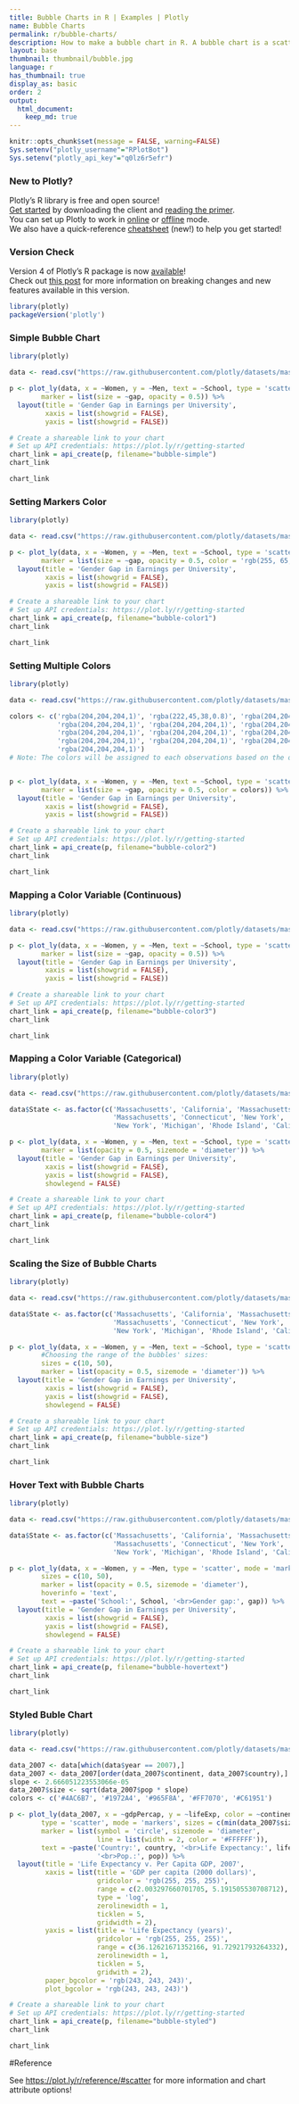 ```yaml
---
title: Bubble Charts in R | Examples | Plotly
name: Bubble Charts
permalink: r/bubble-charts/
description: How to make a bubble chart in R. A bubble chart is a scatter plot whose markers have variable color and size.
layout: base
thumbnail: thumbnail/bubble.jpg
language: r
has_thumbnail: true
display_as: basic
order: 2
output:
  html_document:
    keep_md: true
---
```


```r
knitr::opts_chunk$set(message = FALSE, warning=FALSE)
Sys.setenv("plotly_username"="RPlotBot")
Sys.setenv("plotly_api_key"="q0lz6r5efr")
```
### New to Plotly?

Plotly's R library is free and open source!<br>
[Get started](https://plot.ly/r/getting-started/) by downloading the client and [reading the primer](https://plot.ly/r/getting-started/).<br>
You can set up Plotly to work in [online](https://plot.ly/r/getting-started/#hosting-graphs-in-your-online-plotly-account) or [offline](https://plot.ly/r/offline/) mode.<br>
We also have a quick-reference [cheatsheet](https://images.plot.ly/plotly-documentation/images/r_cheat_sheet.pdf) (new!) to help you get started!

### Version Check

Version 4 of Plotly's R package is now [available](https://plot.ly/r/getting-started/#installation)!<br>
Check out [this post](http://moderndata.plot.ly/upgrading-to-plotly-4-0-and-above/) for more information on breaking changes and new features available in this version.
```r
library(plotly)
packageVersion('plotly')
```

### Simple Bubble Chart

```r
library(plotly)

data <- read.csv("https://raw.githubusercontent.com/plotly/datasets/master/school_earnings.csv")

p <- plot_ly(data, x = ~Women, y = ~Men, text = ~School, type = 'scatter', mode = 'markers',
        marker = list(size = ~gap, opacity = 0.5)) %>%
  layout(title = 'Gender Gap in Earnings per University',
         xaxis = list(showgrid = FALSE),
         yaxis = list(showgrid = FALSE))

# Create a shareable link to your chart
# Set up API credentials: https://plot.ly/r/getting-started
chart_link = api_create(p, filename="bubble-simple")
chart_link
```

```r
chart_link
```

### Setting Markers Color

```r
library(plotly)

data <- read.csv("https://raw.githubusercontent.com/plotly/datasets/master/school_earnings.csv")

p <- plot_ly(data, x = ~Women, y = ~Men, text = ~School, type = 'scatter', mode = 'markers',
        marker = list(size = ~gap, opacity = 0.5, color = 'rgb(255, 65, 54)')) %>%
  layout(title = 'Gender Gap in Earnings per University',
         xaxis = list(showgrid = FALSE),
         yaxis = list(showgrid = FALSE))

# Create a shareable link to your chart
# Set up API credentials: https://plot.ly/r/getting-started
chart_link = api_create(p, filename="bubble-color1")
chart_link
```

```r
chart_link
```

### Setting Multiple Colors

```r
library(plotly)

data <- read.csv("https://raw.githubusercontent.com/plotly/datasets/master/school_earnings.csv")

colors <- c('rgba(204,204,204,1)', 'rgba(222,45,38,0.8)', 'rgba(204,204,204,1)', 'rgba(204,204,204,1)', 'rgba(204,204,204,1)',
            'rgba(204,204,204,1)', 'rgba(204,204,204,1)', 'rgba(204,204,204,1)', 'rgba(204,204,204,1)', 'rgba(204,204,204,1)',
            'rgba(204,204,204,1)', 'rgba(204,204,204,1)', 'rgba(204,204,204,1)', 'rgba(204,204,204,1)', 'rgba(204,204,204,1)',
            'rgba(204,204,204,1)', 'rgba(204,204,204,1)', 'rgba(204,204,204,1)', 'rgba(204,204,204,1)', 'rgba(204,204,204,1)',
            'rgba(204,204,204,1)')
# Note: The colors will be assigned to each observations based on the order of the observations in the dataframe.


p <- plot_ly(data, x = ~Women, y = ~Men, text = ~School, type = 'scatter', mode = 'markers',
        marker = list(size = ~gap, opacity = 0.5, color = colors)) %>%
  layout(title = 'Gender Gap in Earnings per University',
         xaxis = list(showgrid = FALSE),
         yaxis = list(showgrid = FALSE))

# Create a shareable link to your chart
# Set up API credentials: https://plot.ly/r/getting-started
chart_link = api_create(p, filename="bubble-color2")
chart_link
```

```r
chart_link
```

### Mapping a Color Variable (Continuous)

```r
library(plotly)

data <- read.csv("https://raw.githubusercontent.com/plotly/datasets/master/school_earnings.csv")

p <- plot_ly(data, x = ~Women, y = ~Men, text = ~School, type = 'scatter', mode = 'markers', color = ~gap, colors = 'Reds',
        marker = list(size = ~gap, opacity = 0.5)) %>%
  layout(title = 'Gender Gap in Earnings per University',
         xaxis = list(showgrid = FALSE),
         yaxis = list(showgrid = FALSE))

# Create a shareable link to your chart
# Set up API credentials: https://plot.ly/r/getting-started
chart_link = api_create(p, filename="bubble-color3")
chart_link
```

```r
chart_link
```

### Mapping a Color Variable (Categorical)

```r
library(plotly)

data <- read.csv("https://raw.githubusercontent.com/plotly/datasets/master/school_earnings.csv")

data$State <- as.factor(c('Massachusetts', 'California', 'Massachusetts', 'Pennsylvania', 'New Jersey', 'Illinois', 'Washington DC',
                          'Massachusetts', 'Connecticut', 'New York', 'North Carolina', 'New Hampshire', 'New York', 'Indiana',
                          'New York', 'Michigan', 'Rhode Island', 'California', 'Georgia', 'California', 'California'))

p <- plot_ly(data, x = ~Women, y = ~Men, text = ~School, type = 'scatter', mode = 'markers', size = ~gap, color = ~State, colors = 'Paired',
        marker = list(opacity = 0.5, sizemode = 'diameter')) %>%
  layout(title = 'Gender Gap in Earnings per University',
         xaxis = list(showgrid = FALSE),
         yaxis = list(showgrid = FALSE),
         showlegend = FALSE)

# Create a shareable link to your chart
# Set up API credentials: https://plot.ly/r/getting-started
chart_link = api_create(p, filename="bubble-color4")
chart_link
```

```r
chart_link
```

### Scaling the Size of Bubble Charts

```r
library(plotly)

data <- read.csv("https://raw.githubusercontent.com/plotly/datasets/master/school_earnings.csv")

data$State <- as.factor(c('Massachusetts', 'California', 'Massachusetts', 'Pennsylvania', 'New Jersey', 'Illinois', 'Washington DC',
                          'Massachusetts', 'Connecticut', 'New York', 'North Carolina', 'New Hampshire', 'New York', 'Indiana',
                          'New York', 'Michigan', 'Rhode Island', 'California', 'Georgia', 'California', 'California'))

p <- plot_ly(data, x = ~Women, y = ~Men, text = ~School, type = 'scatter', mode = 'markers', size = ~gap, color = ~State, colors = 'Paired',
        #Choosing the range of the bubbles' sizes:
        sizes = c(10, 50),
        marker = list(opacity = 0.5, sizemode = 'diameter')) %>%
  layout(title = 'Gender Gap in Earnings per University',
         xaxis = list(showgrid = FALSE),
         yaxis = list(showgrid = FALSE),
         showlegend = FALSE)

# Create a shareable link to your chart
# Set up API credentials: https://plot.ly/r/getting-started
chart_link = api_create(p, filename="bubble-size")
chart_link
```

```r
chart_link
```

### Hover Text with Bubble Charts

```r
library(plotly)

data <- read.csv("https://raw.githubusercontent.com/plotly/datasets/master/school_earnings.csv")

data$State <- as.factor(c('Massachusetts', 'California', 'Massachusetts', 'Pennsylvania', 'New Jersey', 'Illinois', 'Washington DC',
                          'Massachusetts', 'Connecticut', 'New York', 'North Carolina', 'New Hampshire', 'New York', 'Indiana',
                          'New York', 'Michigan', 'Rhode Island', 'California', 'Georgia', 'California', 'California'))

p <- plot_ly(data, x = ~Women, y = ~Men, type = 'scatter', mode = 'markers', size = ~gap, color = ~State, colors = 'Paired',
        sizes = c(10, 50),
        marker = list(opacity = 0.5, sizemode = 'diameter'),
        hoverinfo = 'text',
        text = ~paste('School:', School, '<br>Gender gap:', gap)) %>%
  layout(title = 'Gender Gap in Earnings per University',
         xaxis = list(showgrid = FALSE),
         yaxis = list(showgrid = FALSE),
         showlegend = FALSE)

# Create a shareable link to your chart
# Set up API credentials: https://plot.ly/r/getting-started
chart_link = api_create(p, filename="bubble-hovertext")
chart_link
```

```r
chart_link
```

### Styled Buble Chart

```r
library(plotly)

data <- read.csv("https://raw.githubusercontent.com/plotly/datasets/master/gapminderDataFiveYear.csv")

data_2007 <- data[which(data$year == 2007),]
data_2007 <- data_2007[order(data_2007$continent, data_2007$country),]
slope <- 2.666051223553066e-05
data_2007$size <- sqrt(data_2007$pop * slope)
colors <- c('#4AC6B7', '#1972A4', '#965F8A', '#FF7070', '#C61951')

p <- plot_ly(data_2007, x = ~gdpPercap, y = ~lifeExp, color = ~continent, size = ~size, colors = colors,
        type = 'scatter', mode = 'markers', sizes = c(min(data_2007$size), max(data_2007$size)),
        marker = list(symbol = 'circle', sizemode = 'diameter',
                      line = list(width = 2, color = '#FFFFFF')),
        text = ~paste('Country:', country, '<br>Life Expectancy:', lifeExp, '<br>GDP:', gdpPercap,
                      '<br>Pop.:', pop)) %>%
  layout(title = 'Life Expectancy v. Per Capita GDP, 2007',
         xaxis = list(title = 'GDP per capita (2000 dollars)',
                      gridcolor = 'rgb(255, 255, 255)',
                      range = c(2.003297660701705, 5.191505530708712),
                      type = 'log',
                      zerolinewidth = 1,
                      ticklen = 5,
                      gridwidth = 2),
         yaxis = list(title = 'Life Expectancy (years)',
                      gridcolor = 'rgb(255, 255, 255)',
                      range = c(36.12621671352166, 91.72921793264332),
                      zerolinewidth = 1,
                      ticklen = 5,
                      gridwith = 2),
         paper_bgcolor = 'rgb(243, 243, 243)',
         plot_bgcolor = 'rgb(243, 243, 243)')

# Create a shareable link to your chart
# Set up API credentials: https://plot.ly/r/getting-started
chart_link = api_create(p, filename="bubble-styled")
chart_link
```

```r
chart_link
```

#Reference

See [https://plot.ly/r/reference/#scatter](https://plot.ly/r/reference/#scatter) for more information and chart attribute options!
